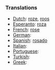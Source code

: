 ===Translations===

* [[Dutch]]: [[roze]], [[roos]]
* [[Esperanto]]: [[roza]]
* [[French]]: [[rose]]
* [[German]]: [[]]
* [[Spanish]]: [[rosado]]
* [[Italian]]: [[]]
* [[Portuguese]]: [[]]
* [[Turkish]]: [[]]
* [[Greek]]: [[]]